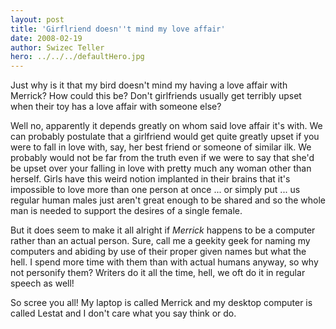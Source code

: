 ```yaml
---
layout: post
title: 'Girflriend doesn''t mind my love affair'
date: 2008-02-19
author: Swizec Teller
hero: ../../../defaultHero.jpg
---
```

Just why is it that my bird doesn't mind my having a love affair with Merrick? How could this be? Don't girlfriends usually get terribly upset when their toy has a love affair with someone else?

Well no, apparently it depends greatly on whom said love affair it's with. We can probably postulate that a girlfriend would get quite greatly upset if you were to fall in love with, say, her best friend or someone of similar ilk. We probably would not be far from the truth even if we were to say that she'd be upset over your falling in love with pretty much any woman other than herself. Girls have this weird notion implanted in their brains that it's impossible to love more than one person at once ... or simply put ... us regular human males just aren't great enough to be shared and so the whole man is needed to support the desires of a single female.

But it does seem to make it all alright if _Merrick_ happens to be a computer rather than an actual person. Sure, call me a geekity geek for naming my computers and abiding by use of their proper given names but what the hell. I spend more time with them than with actual humans anyway, so why not personify them? Writers do it all the time, hell, we oft do it in regular speech as well!

So scree you all! My laptop is called Merrick and my desktop computer is called Lestat and I don't care what you say think or do.